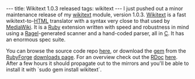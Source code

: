 ---
title: Wikitext 1.0.3 released
tags: wikitext
---
I just pushed out a minor maintenance release of my [[wikitext]] module, version 1.0.3. [[Wikitext]] is a fast wikitext-to-[[HTML]] translator with a syntax very close to that used by [[MediaWiki]]. It is a [[Ruby]] extension written with speed and robustness in mind using a [[Ragel]]-generated scanner and a hand-coded parser, all in [[C]]. It has an enormous spec suite.

You can browse the source code repo [http://git.wincent.com/wikitext.git here], or download the [[gem]] from the [[RubyForge]] [http://rubyforge.org/frs/?group_id=5483 downloads page]. For an overview check out the [[RDoc]] [http://wikitext.rubyforge.org/ here]. After a few hours it should propagate out to the mirrors and you'll be able to install it with `sudo gem install wikitext`.
